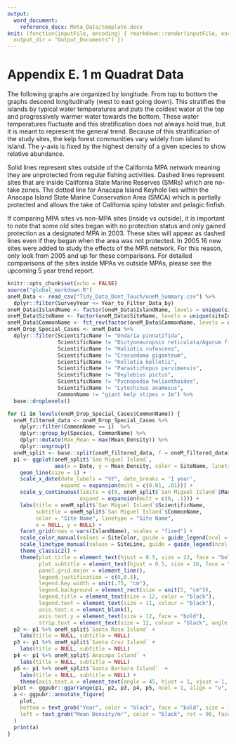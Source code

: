 ```yaml
---
output:
  word_document:
    reference_docx: Meta_Data/template.docx
knit: (function(inputFile, encoding) { rmarkdown::render(inputFile, encoding = encoding,
  output_dir = "Output_Documents") })
---
```

# Appendix E. 1 m Quadrat Data

The following graphs are organized by longitude. From top to bottom the graphs descend longitudinally (west to east going down). This stratifies the islands by typical water temperatures and puts the coldest water at the top and progressively warmer water towards the bottom. These water temperatures fluctuate and this stratification does not always hold true, but it is meant to represent the general trend. Because of this stratification of the study sites, the kelp forest communities vary widely from island to island. The y-axis is fixed by the highest density of a given species to show relative abundance. 

Solid lines represent sites outside of the California MPA network meaning they are unprotected from regular fishing activities. Dashed lines represent sites that are inside California State Marine Reserves (SMRs) which are no-take zones. The dotted line for Anacapa Island Keyhole lies within the Anacapa Island State Marine Conservation Area (SMCA) which is partially protected and allows the take of California spiny lobster and pelagic finfish.

If comparing MPA sites vs non-MPA sites (inside vs outside), it is important to note that some old sites began with no protection status and only gained protection as a designated MPA in 2003. These sites will appear as dashed lines even if they began when the area was not protected. In 2005 16 new sites were added to study the effects of the MPA network. For this reason, only look from 2005 and up for these comparisons. For detailed comparisons of the sites inside MPAs vs outside MPAs, please see the upcoming 5 year trend report.

```r
knitr::opts_chunk$set(echo = FALSE)
source("global_markdown.R")
oneM_Data <- read_csv("Tidy_Data_Dont_Touch/oneM_Summary.csv") %>% 
  dplyr::filter(SurveyYear <= Year_to_Filter_Data_by) 
oneM_Data$IslandName <- factor(oneM_Data$IslandName, levels = unique(siteInfo1$IslandName))
oneM_Data$SiteName <- factor(oneM_Data$SiteName, levels = unique(siteInfo1$SiteName))
oneM_Data$CommonName <- fct_rev(factor(oneM_Data$CommonName, levels = unique(oneM_Data$CommonName)))
oneM_Drop_Special_Cases <- oneM_Data %>% 
  dplyr::filter(ScientificName != "Undaria pinnatifida",
                ScientificName != "Dictyoneuropsis reticulata/Agarum fimbriatum",
                ScientificName != "Haliotis rufescens",
                ScientificName != "Crassedoma giganteum",
                ScientificName != "Kelletia kelletii",
                ScientificName != "Parastichopus parvimensis",
                ScientificName != "Oxylebius pictus",
                ScientificName != "Pycnopodia helianthoides",
                ScientificName != "Lytechinus anamesus",
                CommonName != "giant kelp stipes > 1m") %>% 
  base::droplevels()
```
```r
for (i in levels(oneM_Drop_Special_Cases$CommonName)) {
  oneM_filtered_data <- oneM_Drop_Special_Cases %>%
    dplyr::filter(CommonName == i)  %>% 
    dplyr::group_by(Species, CommonName) %>% 
    dplyr::mutate(Max_Mean = max(Mean_Density)) %>% 
    dplyr::ungroup() 
  oneM_split <- base::split(oneM_filtered_data, f = oneM_filtered_data$IslandName) 
  p1 <- ggplot(oneM_split$`San Miguel Island`,
               aes(x = Date, y = Mean_Density, color = SiteName, linetype = SiteName)) + 
    geom_line(size = 1) +
    scale_x_date(date_labels = "%Y", date_breaks = '1 year',
                 expand = expansion(mult = c(0.01, .01))) +
    scale_y_continuous(limits = c(0, oneM_split$`San Miguel Island`$Max_Mean), 
                       expand = expansion(mult = c(0, .1))) +
    labs(title = oneM_split$`San Miguel Island`$ScientificName,  
         subtitle = oneM_split$`San Miguel Island`$CommonName,
         color = "Site Name", linetype = "Site Name",
         x = NULL, y = NULL) +
    facet_grid(rows = vars(IslandName), scales = "fixed") +
    scale_color_manual(values = SiteColor, guide = guide_legend(ncol = 1)) +
    scale_linetype_manual(values = SiteLine, guide = guide_legend(ncol = 1)) +
    theme_classic2() +
    theme(plot.title = element_text(hjust = 0.5, size = 22, face = "bold.italic"),
          plot.subtitle = element_text(hjust = 0.5, size = 16, face = "bold"),legend.position = "right",
          panel.grid.major = element_line(),
          legend.justification = c(0,0.5),
          legend.key.width = unit(.75, "cm"),
          legend.background = element_rect(size = unit(5, "cm")),
          legend.title = element_text(size = 12, color = "black"),
          legend.text = element_text(size = 11, colour = "black"),
          axis.text.x = element_blank(),
          axis.text.y = element_text(size = 12, face = "bold"),
          strip.text = element_text(size = 12, colour = "black", angle = 90))
  p2 <- p1 %+% oneM_split$`Santa Rosa Island` +
    labs(title = NULL, subtitle = NULL)
  p3 <- p1 %+% oneM_split$`Santa Cruz Island` +
    labs(title = NULL, subtitle = NULL)
  p4 <- p1 %+% oneM_split$`Anacapa Island` +
    labs(title = NULL, subtitle = NULL)
  p5 <- p1 %+% oneM_split$`Santa Barbara Island`  +
    labs(title = NULL, subtitle = NULL) +
    theme(axis.text.x = element_text(angle = 45, hjust = 1, vjust = 1, size = 12, face = "bold"))
  plot <- ggpubr::ggarrange(p1, p2, p3, p4, p5, ncol = 1, align = "v", common.legend = FALSE)
  a <- ggpubr::annotate_figure(
    plot,
    bottom = text_grob("Year", color = "black", face = "bold", size = 18, hjust = .4, x = .4),
    left = text_grob("Mean Density/m²", color = "black", rot = 90, face = "bold", size = 18)
  )
  print(a)
}
```
